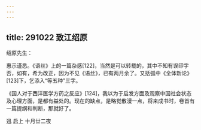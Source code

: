 ```yaml
---
---
---
```

title: 291022 致江绍原
---




绍原先生：

惠示谨悉。《语丝》上的一篇杂感[122]，当然是可以转载的，其中不知有误印字否，如有，希为改正，因为不见《语丝》，已有两月余了。又括弧中《全体新论》[123]下，乞添入“等五种”三字。

《国人对于西洋医学方药之反应》[124]，我以为于启发方面及观察中国社会状态及心理方面，是都有益处的。现在的缺点，是略觉散漫一点，将来成书时，卷首有一篇提纲和判断，那就好了。

迅 启上 十月廿二夜